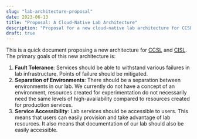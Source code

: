 ```yaml
---
slug: "lab-architecture-proposal"
date: 2023-06-13
title: "Proposal: A Cloud-Native Lab Architecture"
description: "Proposal for a new cloud-native lab architecture for CCSL/CISL"
draft: true
---
```


This is a quick document proposing a new architecture for [CCSL](https://ccsl.carleton.ca/) and [CISL](https://cisl.carleton.ca/). The primary goals of this new architecture is:

1. **Fault Tolerance**: Services should be able to withstand various failures in lab infrastructure. Points of failure should be mitigated.
2. **Separation of Environments**: There should be a separation between environments in our lab. We currently do not have a concept of an environment, resources created for experimentation do not necessarily need the same levels of high-availability compared to resources created for production services.
3. **Service Accessibility**: Lab services should be accessible to users. This means that users can easily provision and take advantage of lab resources. It also means that documentation of our lab should also be easily accessible.

